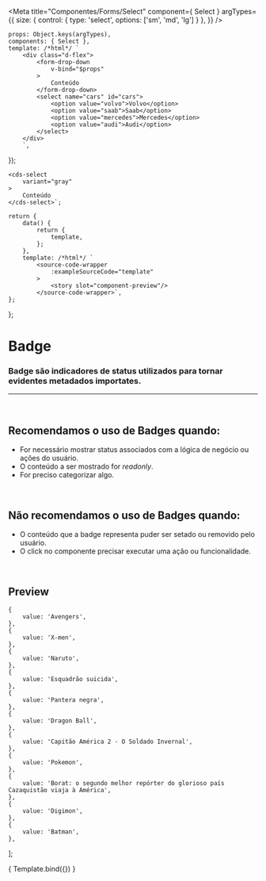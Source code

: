 
<Meta
	title="Componentes/Forms/Select"
	component={ Select }
	argTypes={{
		size: { 
			control: { 
				type: 'select',
				options: ['sm', 'md', 'lg']
			}
		},
	}}
/>

	props: Object.keys(argTypes),
	components: { Select },
	template: /*html*/ `
		<div class="d-flex">
			<form-drop-down
				v-bind="$props" 
			>
				Conteúdo
			</form-drop-down>
			<select name="cars" id="cars">
				<option value="volvo">Volvo</option>
				<option value="saab">Saab</option>
				<option value="mercedes">Mercedes</option>
				<option value="audi">Audi</option>
			</select>
		</div>
		`,
});

	<cds-select 
		variant="gray"
	>
		Conteúdo
	</cds-select>`;

	return {
		data() {
			return {
				template,
			};
		},
		template: /*html*/ `
			<source-code-wrapper
				:exampleSourceCode="template"
			>
				<story slot="component-preview"/>
			</source-code-wrapper>`,
	};
};

# Badge

### Badge são indicadores de status utilizados para tornar evidentes metadados importates.
---
<br />

## Recomendamos o uso de Badges quando:
- For necessário mostrar status associados com a lógica de negócio ou ações do usuário.
- O conteúdo a ser mostrado for *readonly*.
- For preciso categorizar algo.


<br />

## Não recomendamos o uso de Badges quando:
- O conteúdo que a badge representa puder ser setado ou removido pelo usuário.
- O click no componente precisar executar uma ação ou funcionalidade.

<br />

## Preview

	{
		value: 'Avengers',
	},
	{
		value: 'X-men',
	},
	{
		value: 'Naruto',
	},
	{
		value: 'Esquadrão suicida',
	},
	{
		value: 'Pantera negra',
	},
	{
		value: 'Dragon Ball',
	},
	{
		value: 'Capitão América 2 - O Soldado Invernal',
	},
	{
		value: 'Pokemon',
	},
	{
		value: 'Borat: o segundo melhor repórter do glorioso país Cazaquistão viaja à América',
	},
	{
		value: 'Digimon',
	},
	{
		value: 'Batman',
	},
];


<Canvas>
	<Story
		name="Select"
		decorators={[docsDecorator]}
		args={{
			value,
			options,
		}}
	>
		{ Template.bind({}) }
	</Story>
</Canvas>

<ArgsTable story="Select" />

